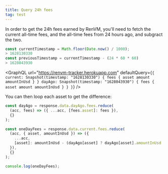 ```yaml
---
title: Query 24h fees
tag: test
---
```



<DocTag type={DocType.HowTo} />


In order to get the 24h fees earned by RenVM, you'll need to fetch the current all-time fees, and the all-time fees from 24 hours ago, and subgract the two.

```ts
const currentTimestamp = Math.floor(Date.now() / 1000);
> 1628130330
const previousTimestamp = currentTimestamp - (24 * 60 * 60)
> 1628043930
```

<GraphQL
  url="https://renvm-tracker.herokuapp.com"
  defaultQuery={`{
  current: Snapshot(timestamp: "1628130330") {
    fees {
      asset
      amount
      amountInUsd
    }
  }
  dayAgo: Snapshot(timestamp: "1628043930") {
    fees {
      asset
      amount
      amountInUsd
    }
  }
}`}
/>

You can then loop each asset to get the difference:

```ts
const dayAgo = response.data.dayAgo.fees.reduce(
  (acc, fees) => ({ ...acc, [fees.asset]: fees }),
  {}
);

const oneDayFees = response.data.current.fees.reduce(
  (acc, { asset, amountInUsd }) => ({
    ...acc,
    [asset]: amountInUsd - (dayAgo[asset] ? dayAgo[asset].amountInUsd : 0),
  }),
  {}
);

console.log(oneDayFees);
```
